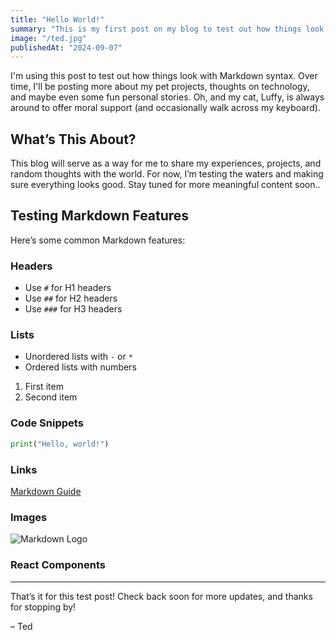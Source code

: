 ```yaml
---
title: "Hello World!"
summary: "This is my first post on my blog to test out how things look in markdown."
image: "/ted.jpg"
publishedAt: "2024-09-07"
---
```


I'm using this post to test out how things look with Markdown syntax. Over time, I'll be posting more about my pet projects, thoughts on technology, and maybe even some fun personal stories. Oh, and my cat, Luffy, is always around to offer moral support (and occasionally walk across my keyboard).

## What’s This About?

This blog will serve as a way for me to share my experiences, projects, and random thoughts with the world. For now, I’m testing the waters and making sure everything looks good. Stay tuned for more meaningful content soon..

## Testing Markdown Features

Here’s some common Markdown features:

### Headers

- Use `#` for H1 headers
- Use `##` for H2 headers
- Use `###` for H3 headers

### Lists

- Unordered lists with `-` or `*`
- Ordered lists with numbers

1. First item
2. Second item

### Code Snippets

```python
print("Hello, world!")
```

### Links

[Markdown Guide](https://www.markdownguide.org)

### Images

![Markdown Logo](/markdown.png)

### React Components

<Counter />

---

That’s it for this test post! Check back soon for more updates, and thanks for stopping by!

– Ted
